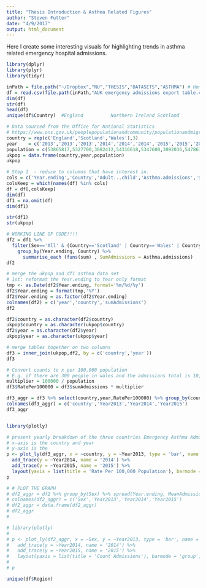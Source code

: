 ```yaml
---
title: "Thesis Introduction & Asthma Related Figures"
author: "Steven Futter"
date: "4/9/2017"
output: html_document
---
```


Here I create some interesting visuals for highlighting trends in asthma related emergency hospital admissions. 


```r
library(dplyr)
library(plyr)
library(tidyr)

inPath = file.path("~/Dropbox","NU","THESIS","DATASETS","ASTHMA") # Home path
df = read.csv(file.path(inPath,"AUK emergency admissions export table.csv"),na.strings=c("NA"," "))
dim(df)
str(df)
head(df)
unique(df$Country)  #England          Northern Ireland Scotland         UK               Wales 

# Data sourced from the Office for National Statistics
# https://www.ons.gov.uk/peoplepopulationandcommunity/populationandmigration/populationestimates/datasets/populationestimatesanalysistool
country = rep(c('England','Scotland','Wales'),3)
year    = c('2013','2013','2013','2014','2014','2014','2015','2015','2015')
population = c(53865817,5327700,3082412,54316618,5347600,3092036,54786327,5373000,3099086)
ukpop = data.frame(country,year,population)
ukpop


```


```r
# Step 1  - reduce to columns that have interest in. 
cols = c('Year.ending','Country','Adult...child','Asthma.admissions','Sex','Population') # adult / child == 0-14
colsKeep = which(names(df) %in% cols)
df = df[,colsKeep]
dim(df)
df1 = na.omit(df)
dim(df1)

str(df1)
str(ukpop)

# WORKING LINE OF CODE!!!! 
df2 = df1 %>% 
  filter(Sex=='All' & (Country=='Scotland' | Country=='Wales' | Country=='England')) %>%
    group_by(Year.ending, Country) %>% 
      summarise_each (funs(sum) , SumAdmissions = Asthma.admissions)
df2

# merge the ukpop and df1 asthma data set
# 1st: reformat the Year.ending to Year only format
tmp <- as.Date(df2$Year.ending, format='%m/%d/%y')
df2$Year.ending = format(tmp,'%Y')
df2$Year.ending = as.factor(df2$Year.ending)
colnames(df2) = c('year','country','sumAdmissions')
df2

df2$country = as.character(df2$country)
ukpop$country = as.character(ukpop$country)
df2$year = as.character(df2$year)
ukpop$year = as.character(ukpop$year)

# merge tables together on two columns
df3 = inner_join(ukpop,df2, by = c('country','year'))
df3

# Convert counts to x per 100,000 population
# E.g. if there are 300 people in wales and the admissions total is 10, then 100k / 300 divides = multiplier. 
multiplier = 100000 / population
df3$RatePer100000 = df3$sumAdmissions * multiplier

df3_aggr = df3 %>% select(country,year,RatePer100000) %>% group_by(country) %>% spread(year,RatePer100000)
colnames(df3_aggr) = c('country','Year2013','Year2014','Year2015')
df3_aggr


library(plotly)

# present yearly breakdown of the three countries Emergency Asthma Admissions 2013-2015
# x-axis is the country and year
# y-axis is the 
p <- plot_ly(df3_aggr, x = ~country, y = ~Year2013, type = 'bar', name = '2013') %>%
  add_trace(y = ~Year2014, name = '2014') %>%
  add_trace(y = ~Year2015, name = '2015') %>%
  layout(yaxis = list(title = 'Rate Per 100,000 Population'), barmode = 'group', title='Emergency Asthma Admissions 2013-2015')
p

```



```r
# # PLOT THE GRAPH
# df2_aggr = df2 %>% group_by(Sex) %>% spread(Year.ending, MeanAdmissions)
# colnames(df2_aggr) = c('Sex','Year2013','Year2014','Year2015')
# df2_aggr = data.frame(df2_aggr)
# df2_aggr
# 

# library(plotly)
# 
# p <- plot_ly(df2_aggr, x = ~Sex, y = ~Year2013, type = 'bar', name = '2013') %>%
#   add_trace(y = ~Year2014, name = '2014') %>%
#   add_trace(y = ~Year2015, name = '2015') %>%
#   layout(yaxis = list(title = 'Count Admissions'), barmode = 'group', title='Emergency Admissions')
# 
# p

unique(df$Region)
```


